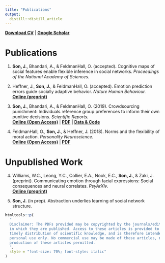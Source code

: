 ```yaml
---
title: "Publications"
output:
  distill::distill_article
---
```


[**Download CV**](https://jaeyoungson.com/cv.pdf) \| [**Google Scholar**](https://scholar.google.com/citations?user=JPPuzI8AAAAJ)

# Publications

1.  **Son, J.**, Bhandari, A., & FeldmanHall, O. (accepted). Cognitive maps of social features enable flexible inference in social networks. *Proceedings of the National Academy of Sciences.*

2.  Heffner, J., **Son, J.**, & FeldmanHall, O. (accepted). Emotion prediction errors guide socially adaptive behavior. *Nature Human Behaviour.*\
    [**Online (preprint)**](https://psyarxiv.com/azeyk/)

3.  **Son, J.**, Bhandari, A., & FeldmanHall, O. (2019). Crowdsourcing punishment: Individuals reference group preferences to inform their own punitive decisions. *Scientific Reports.*\
    [**Online (Open Access)**](https://www.nature.com/articles/s41598-019-48050-2) \| [**PDF**](https://jaeyoungson.com/papers/CrowdsourcingPunishment_SciRep_2019.pdf) \| [**Data & Code**](https://osf.io/8ka47/)

4.  FeldmanHall, O., **Son, J.**, & Heffner, J. (2018). Norms and the flexibility of moral action. *Personality Neuroscience.*\
    [**Online (Open Access)**](https://www.cambridge.org/core/journals/personality-neuroscience/article/norms-and-the-flexibility-of-moral-action/A8A5140A517ECEE314A21FF9FE0E9EED) \| [**PDF**](https://jaeyoungson.com/papers/NormsMoralAction_PN_2018.pdf)

# Unpublished Work

4.  Williams, W.C., Leong, Y.C., Collier, E.A., Nook, E.C., **Son, J.**, & Zaki, J. (preprint). Communicating emotion through facial expressions: Social consequences and neural correlates. *PsyArXiv.*\
    [**Online (preprint)**](https://psyarxiv.com/4zpfk/)

5.  **Son, J.** (in prep). Abstraction underlies learning of social network structure.

```r
htmltools::p(
  "
  Disclaimer: The PDFs provided may be copyrighted by the journals/edited volumes
  in which they are published. Access to these articles is provided to facilitate
  timely distribution of scientific knowledge, and is therefore intended for your
  personal use only. No commercial use may be made of these articles, nor is mass
  production of these articles permitted.
  ",
  style = "font-size: 70%; font-style: italic"
)
```
